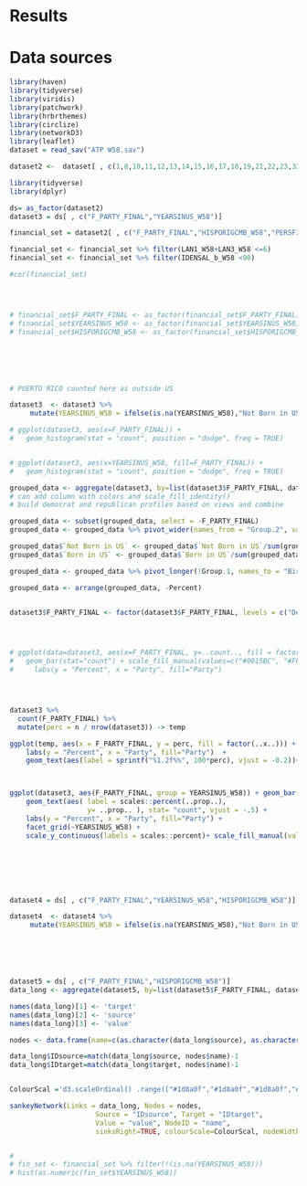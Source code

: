 # Results



# Data sources


```r
library(haven)
library(tidyverse)
library(viridis)
library(patchwork)
library(hrbrthemes)
library(circlize)
library(networkD3)
library(leaflet)
dataset = read_sav("ATP W58.sav")
```




```r


dataset2 <-  dataset[ , c(1,8,10,11,12,13,14,15,16,17,18,19,21,22,23,32,39,40,41,42,43,44,49,50,51,52,63,64,65,66,67,69,70,71,72,73,74,75,78,79,80,81,82,83,84,85,86,87,88,89,92,93,94,95,96,97,98,99,100,101,102,103,104,105,106,107,110)]

library(tidyverse)
library(dplyr)

ds= as_factor(dataset2)
dataset3 = ds[ , c("F_PARTY_FINAL","YEARSINUS_W58")]

financial_set = dataset2[ , c("F_PARTY_FINAL","HISPORIGCMB_W58","PERSFIN_W58","LAN1_W58","LAN3_W58","IDENSAL_a_W58","IDENSAL_b_W58","IDENSAL_d_W58","IDENSAL_e_W58","IDENSAL_f_W58")]

financial_set <- financial_set %>% filter(LAN1_W58+LAN3_W58 <=6)
financial_set <- financial_set %>% filter(IDENSAL_b_W58 <90)

#cor(financial_set)




# financial_set$F_PARTY_FINAL <- as_factor(financial_set$F_PARTY_FINAL)
# financial_set$YEARSINUS_W58 <- as_factor(financial_set$YEARSINUS_W58)
# financial_set$HISPORIGCMB_W58 <- as_factor(financial_set$HISPORIGCMB_W58)






# PUERTO RICO counted here as outside US

dataset3  <- dataset3 %>%
     mutate(YEARSINUS_W58 = ifelse(is.na(YEARSINUS_W58),"Not Born in US","Born in US"))

# ggplot(dataset3, aes(x=F_PARTY_FINAL)) +
#   geom_histogram(stat = "count", position = "dodge", freq = TRUE)


# ggplot(dataset3, aes(x=YEARSINUS_W58, fill=F_PARTY_FINAL)) +
#   geom_histogram(stat = "count", position = "dodge", freq = TRUE)

grouped_data <- aggregate(dataset3, by=list(dataset3$F_PARTY_FINAL, dataset3$YEARSINUS_W58), FUN=length)
# can add column with colors and scale_fill_identity()
# build democrat and republican profiles based on views and combine

grouped_data <- subset(grouped_data, select = -F_PARTY_FINAL)
grouped_data <- grouped_data %>% pivot_wider(names_from = "Group.2", values_from = YEARSINUS_W58)

grouped_data$`Not Born in US` <- grouped_data$`Not Born in US`/sum(grouped_data$`Not Born in US`)
grouped_data$`Born in US` <- grouped_data$`Born in US`/sum(grouped_data$`Born in US`)

grouped_data <- grouped_data %>% pivot_longer(!Group.1, names_to = "Birthplace", values_to = "Percent")

grouped_data <- arrange(grouped_data, -Percent)


dataset3$F_PARTY_FINAL <- factor(dataset3$F_PARTY_FINAL, levels = c("Democrat", "Republican", "Independent", "Something else", NA))




# ggplot(data=dataset3, aes(x=F_PARTY_FINAL, y=..count.., fill = factor(..x..))) +
#   geom_bar(stat="count") + scale_fill_manual(values=c("#0015BC", "#FF0000", "Purple","Brown","Yellow"))+
#     labs(y = "Percent", x = "Party", fill="Party")




dataset3 %>% 
  count(F_PARTY_FINAL) %>% 
  mutate(perc = n / nrow(dataset3)) -> temp

ggplot(temp, aes(x = F_PARTY_FINAL, y = perc, fill = factor(..x..))) + geom_bar(stat = "identity") + scale_y_continuous(labels=scales::percent) +
    labs(y = "Percent", x = "Party", fill="Party")  +
    geom_text(aes(label = sprintf("%1.2f%%", 100*perc), vjust = -0.2))+ scale_fill_manual(values=c("#0015BC", "#FF0000", "Grey","Grey","Grey"))



ggplot(dataset3, aes(F_PARTY_FINAL, group = YEARSINUS_W58)) + geom_bar(aes(y = ..prop.., fill = factor(..x..)), stat="count") +
    geom_text(aes( label = scales::percent(..prop..),
                   y= ..prop.. ), stat= "count", vjust = -.5) +
    labs(y = "Percent", x = "Party", fill="Party") +
    facet_grid(~YEARSINUS_W58) +
    scale_y_continuous(labels = scales::percent)+ scale_fill_manual(values=c("#0015BC", "#FF0000", "Grey","Grey","Grey"))







dataset4 = ds[ , c("F_PARTY_FINAL","YEARSINUS_W58","HISPORIGCMB_W58")]

dataset4  <- dataset4 %>%
     mutate(YEARSINUS_W58 = ifelse(is.na(YEARSINUS_W58),"Not Born in US","Born in US"))






dataset5 = ds[ , c("F_PARTY_FINAL","HISPORIGCMB_W58")]
data_long <- aggregate(dataset5, by=list(dataset5$F_PARTY_FINAL, dataset5$HISPORIGCMB_W58), FUN=length)

names(data_long)[1] <- 'target'
names(data_long)[2] <- 'source'
names(data_long)[3] <- 'value'

nodes <- data.frame(name=c(as.character(data_long$source), as.character(data_long$target)) %>% unique())

data_long$IDsource=match(data_long$source, nodes$name)-1 
data_long$IDtarget=match(data_long$target, nodes$name)-1


ColourScal ='d3.scaleOrdinal() .range(["#1d8a0f","#1d8a0f","#1d8a0f","#1d8a0f","#1d8a0f","#1d8a0f","#1d8a0f","Black","#FF0000","#0015BC"])'

sankeyNetwork(Links = data_long, Nodes = nodes,
                     Source = "IDsource", Target = "IDtarget",
                     Value = "value", NodeID = "name", 
                     sinksRight=TRUE, colourScale=ColourScal, nodeWidth=40, fontSize=13, nodePadding=20)


# 
# fin_set <- financial_set %>% filter(!(is.na(YEARSINUS_W58)))
# hist(as.numeric(fin_set$YEARSINUS_W58))


```
